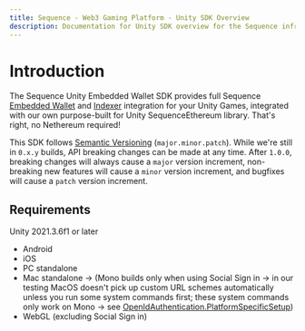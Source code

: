 ```yaml
---
title: Sequence - Web3 Gaming Platform - Unity SDK Overview
description: Documentation for Unity SDK overview for the Sequence infrastructure stack for web3 gaming.
---
```


# Introduction

The Sequence Unity Embedded Wallet SDK provides full Sequence [Embedded Wallet](/solutions/wallets/embedded-wallet/overview) and [Indexer](/api/indexer/overview) integration for your Unity Games, integrated with our own purpose-built for Unity SequenceEthereum library. That's right, no Nethereum required!

This SDK follows [Semantic Versioning](https://semver.org/) (`major.minor.patch`). While we're still in `0.x.y` builds, API breaking changes can be made at any time. After `1.0.0`, breaking changes will always cause a `major` version increment, non-breaking new features will cause a `minor` version increment, and bugfixes will cause a `patch` version increment.

## Requirements
Unity 2021.3.6f1 or later
- Android
- iOS
- PC standalone
- Mac standalone -> (Mono builds only when using Social Sign in -> in our testing MacOS doesn't pick up custom URL schemes automatically unless you run some system commands first; these system commands only work on Mono -> see [OpenIdAuthentication.PlatformSpecificSetup](https://github.com/0xsequence/sequence-unity/blob/master/Assets/SequenceSDK/Authentication/OpenIdAuthenticator.cs#L89))
- WebGL (excluding Social Sign in)
